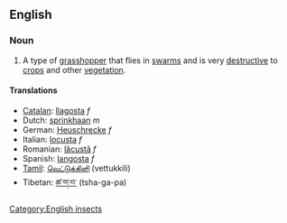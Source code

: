 ==English==
=== Noun ===
#A type of [[grasshopper]] that flies in [[swarm]]s and is very [[destructive]] to [[crop]]s and other [[vegetation]].

====Translations====
*[[Catalan]]: [[llagosta]] ''f''
*Dutch: [[sprinkhaan]] ''m''
*German: [[Heuschrecke]] ''f''
*Italian: [[locusta]] ''f''
*Romanian: [[lăcustă]] ''f''
*Spanish: [[langosta]] ''f''
*[[Tamil]]: [[வெட்டுக்கிளி]] (vettukkili)
*Tibetan: [[ཚ་ག་བ་]] (tsha-ga-pa)

[[Category:English insects]]